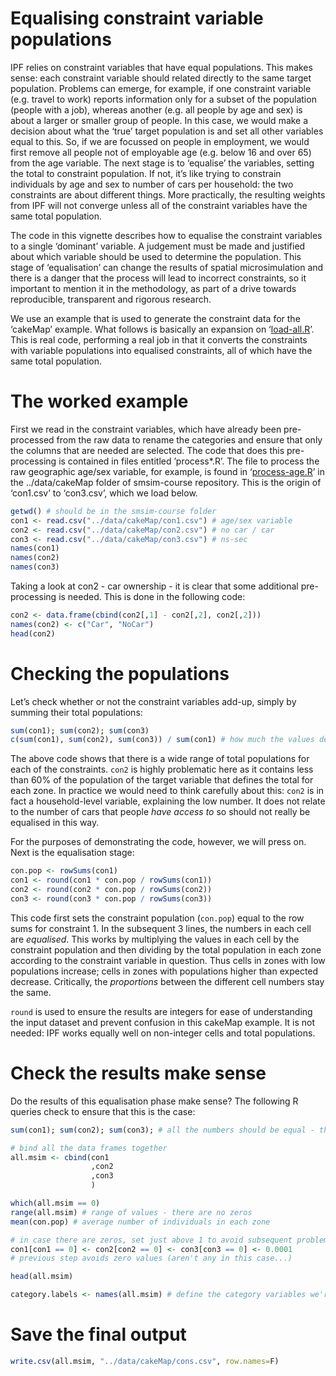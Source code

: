 # Equalising constraint variable populations

IPF relies on constraint variables that have equal populations.
This makes sense: each constraint variable should related directly
to the same target population. Problems can emerge, for example, if one
constraint variable (e.g. travel to work) reports information only for a subset
of the population (people with a job), whereas another (e.g. all people by age
and sex) is about a larger or smaller group of people. In this case,
we would make a decision about what the 'true' target population is
and set all other variables equal to this. So, if we are focussed on
people in employment, we would first remove all people not of employable
age (e.g. below 16 and over 65) from the age variable.
The next stage is to 'equalise' the variables, setting the total
to constraint population.
If not, it's like trying to constrain individuals
by age and sex to number of cars per household: the two constraints are
about different things. More practically, the resulting weights from
IPF will not converge unless all of the constraint variables have the
same total population.

The code in this vignette describes how to equalise the constraint
variables to a single 'dominant' variable. A judgement must be made
and justified about which variable should be used to determine the
population. This stage of 'equalisation' can change the results of
spatial microsimulation and there is a danger that the process will
lead to incorrect constraints, so it important to mention it in the
methodology, as part of a drive towards reproducible, transparent and
rigorous research.

We use an example that is used to generate the constraint data
for the 'cakeMap' example. What follows is basically an expansion on
'[load-all.R](https://github.com/Robinlovelace/smsim-course/blob/master/../data/cakeMap/load-all.R)'.
This is real code, performing a real job in that it converts the
constraints with variable populations into equalised constraints,
all of which have the same total population.

# The worked example

First we read in the constraint variables, which have already
been pre-processed from the raw data to rename the categories
and ensure that only the columns that are needed are selected.
The code that does this pre-processing is contained in
files entitled 'process*.R'. The file to process the raw
geographic age/sex variable, for example, is found in
'[process-age.R](https://github.com/Robinlovelace/smsim-course/blob/master/../data/cakeMap/process-age.R)'
in the ../data/cakeMap folder of smsim-course repository.
This is the origin of 'con1.csv' to 'con3.csv', which we load below.


```r
getwd() # should be in the smsim-course folder
con1 <- read.csv("../data/cakeMap/con1.csv") # age/sex variable
con2 <- read.csv("../data/cakeMap/con2.csv") # no car / car
con3 <- read.csv("../data/cakeMap/con3.csv") # ns-sec
names(con1)
names(con2)
names(con3)
```

Taking a look at con2 - car ownership - it is clear that some
additional pre-processing is needed. This is done in the following code:

```r
con2 <- data.frame(cbind(con2[,1] - con2[,2], con2[,2]))
names(con2) <- c("Car", "NoCar")
head(con2)
```

# Checking the populations

Let's check whether or not the constraint variables add-up,
simply by summing their total populations:

```r
sum(con1); sum(con2); sum(con3)
c(sum(con1), sum(con2), sum(con3)) / sum(con1) # how much the values deviate from expected
```

The above code shows that there is a wide range of total populations
for each of the constraints. `con2` is highly problematic here
as it contains less than 60% of the population of the
target variable that defines the total for each zone.
In practice we would need to think carefully about this:
`con2` is in fact a household-level variable, explaining the
low number. It does not relate to the number of cars that
people *have access to* so should not really be equalised in this
way.

For the purposes of demonstrating the code, however, we will
press on. Next is the equalisation stage:

```r
con.pop <- rowSums(con1) 
con1 <- round(con1 * con.pop / rowSums(con1))
con2 <- round(con2 * con.pop / rowSums(con2)) 
con3 <- round(con3 * con.pop / rowSums(con3))
```

This code first sets the constraint population (`con.pop`)
equal to the row sums for constraint 1.
In the subsequent 3 lines, the numbers in each cell are
*equalised*. This works by multiplying the values in
each cell by the constraint population and then dividing by
the total population in each zone according to the constraint
variable in question. Thus cells in zones with low populations
increase; cells in zones with populations higher than expected decrease.
Critically, the *proportions* between the different cell numbers stay the same.

`round` is used to ensure the results are integers for ease of understanding
the input dataset and prevent confusion in this cakeMap example.
It is not needed: IPF works equally well on non-integer cells and total
populations.

# Check the results make sense

Do the results of this equalisation phase make sense?
The following R queries check to ensure that this is the case:

```r
sum(con1); sum(con2); sum(con3); # all the numbers should be equal - this is close enough!

# bind all the data frames together
all.msim <- cbind(con1 
                  ,con2
                  ,con3
                  )

which(all.msim == 0) 
range(all.msim) # range of values - there are no zeros
mean(con.pop) # average number of individuals in each zone

# in case there are zeros, set just above 1 to avoid subsequent problems
con1[con1 == 0] <- con2[con2 == 0] <- con3[con3 == 0] <- 0.0001   
# previous step avoids zero values (aren't any in this case...)

head(all.msim)

category.labels <- names(all.msim) # define the category variables we're working with
```



# Save the final output


```r
write.csv(all.msim, "../data/cakeMap/cons.csv", row.names=F)
```




